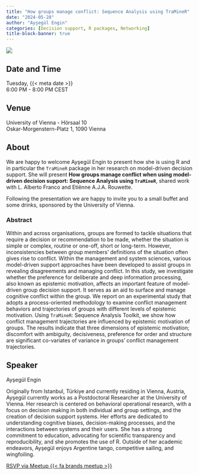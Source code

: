 ```yaml
---
title: "How groups manage conflict: Sequence Analysis using TraMineR"
date: "2024-05-28"
author: "Ayşegül Engin"
categories: [Decision support, R packages, Networking]
title-block-banner: true
---
```


![](202405.png){fig-alt="Flyer for the R-Ladies Vienna May 2024 event. All information described is available in the main text below."}

## Date and Time

Tuesday, {{< meta date >}}  
6:00 PM - 8:00 PM CEST

## Venue

University of Vienna - Hörsaal 10  
Oskar-Morgenstern-Platz 1, 1090 Vienna

## About

We are happy to welcome Ayşegül Engin to present how she is using R and in particular the `TraMineR` package in her research on model-driven decision support. She will present **How groups manage conflict when using model-driven decision support: Sequence Analysis using `TraMineR`**, shared work with L. Alberto Franco and Etiënne A.J.A. Rouwette.

Following the presentation we are happy to invite you to a small buffet and some drinks, sponsored by the University of Vienna.

### Abstract

Within and across organisations, groups are formed to tackle situations that require a decision or recommendation to be made, whether the situation is simple or complex, routine or one-off, short or long-term. However, inconsistencies between group members’ definitions of the situation often gives rise to conflict. Within the management and system sciences, various model-driven support approaches have been developed to assist groups in revealing disagreements and managing conflict. In this study, we investigate whether the preference for deliberate and deep information processing, also known as epistemic motivation, affects an important feature of model-driven group decision support. It serves as an aid to surface and manage cognitive conflict within the group. We report on an experimental study that adopts a process-oriented methodology to examine conflict management behaviors and trajectories of groups with different levels of epistemic motivation. Using `TraMineR`: Sequence Analysis Toolkit, we show how conflict management trajectories are influenced by epistemic motivation of groups. The results indicate that three dimensions of epistemic motivation; discomfort with ambiguity, decisiveness, preference for order and structure are significant co-variates of variance in groups’ conflict management trajectories.

## Speaker

Ayşegül Engin

Originally from Istanbul, Türkiye and currently residing in Vienna, Austria, Ayşegül currently works as a Postdoctoral Researcher at the University of Vienna. Her research is centered on behavioral operational research, with a focus on decision making in both individual and group settings, and the creation of decision support systems. Her efforts are dedicated to understanding cognitive biases, decision-making processes, and the interactions between systems and their users. She has a strong commitment to education, advocating for scientific transparency and reproducibility, and she promotes the use of R. Outside of her academic endeavors, Ayşegül enjoys Argentine tango, competitive sailing, and wingfoiling.

[RSVP via Meetup {{< fa brands meetup >}}](https://www.meetup.com/rladies-vienna/events/300801648){.btn .btn-outline-primary .rsvp}

